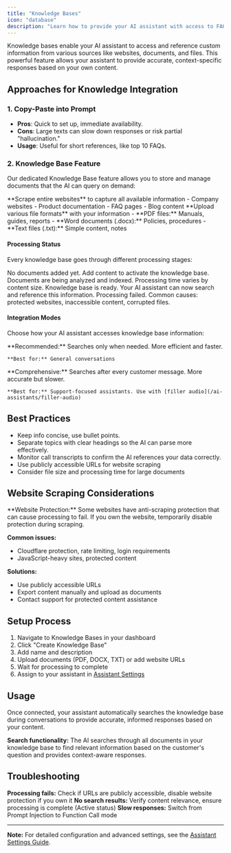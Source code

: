 ```yaml
---
title: "Knowledge Bases"
icon: "database"
description: "Learn how to provide your AI assistant with access to FAQs, documents, and other knowledge sources"
---
```


Knowledge bases enable your AI assistant to access and reference custom information from various sources like websites, documents, and files. This powerful feature allows your assistant to provide accurate, context-specific responses based on your own content.

## Approaches for Knowledge Integration

### 1. Copy-Paste into Prompt

- **Pros**: Quick to set up, immediate availability.
- **Cons**: Large texts can slow down responses or risk partial "hallucination."
- **Usage**: Useful for short references, like top 10 FAQs.

### 2. Knowledge Base Feature

Our dedicated Knowledge Base feature allows you to store and manage documents that the AI can query on demand:

<CardGroup cols={2}>
  <Card title="Website Content" icon="globe">
    **Scrape entire websites** to capture all available information
    - Company websites
    - Product documentation
    - FAQ pages
    - Blog content
  </Card>
  
  <Card title="Document Files" icon="file">
    **Upload various file formats** with your information
    - **PDF files:** Manuals, guides, reports
    - **Word documents (.docx):** Policies, procedures
    - **Text files (.txt):** Simple content, notes
  </Card>
</CardGroup>

#### Processing Status

Every knowledge base goes through different processing stages:

<AccordionGroup>
  <Accordion title="Empty" icon="folder-open">
    No documents added yet. Add content to activate the knowledge base.
  </Accordion>
  
  <Accordion title="Processing" icon="clock">
    Documents are being analyzed and indexed. Processing time varies by content size.
  </Accordion>
  
  <Accordion title="Active" icon="check">
    Knowledge base is ready. Your AI assistant can now search and reference this information.
  </Accordion>
  
  <Accordion title="Failed" icon="x">
    Processing failed. Common causes: protected websites, inaccessible content, corrupted files.
  </Accordion>
</AccordionGroup>

#### Integration Modes

Choose how your AI assistant accesses knowledge base information:

<CardGroup cols={2}>
  <Card title="Function Call" icon="function">
    **Recommended:** Searches only when needed. More efficient and faster.
    
    **Best for:** General conversations
  </Card>
  
  <Card title="Prompt Injection" icon="syringe">
    **Comprehensive:** Searches after every customer message. More accurate but slower.
    
    **Best for:** Support-focused assistants. Use with [filler audio](/ai-assistants/filler-audio)
  </Card>
</CardGroup>

## Best Practices

- Keep info concise, use bullet points.
- Separate topics with clear headings so the AI can parse more effectively.
- Monitor call transcripts to confirm the AI references your data correctly.
- Use publicly accessible URLs for website scraping
- Consider file size and processing time for large documents

## Website Scraping Considerations

<Warning>
**Website Protection:** Some websites have anti-scraping protection that can cause processing to fail. If you own the website, temporarily disable protection during scraping.
</Warning>

**Common issues:**
- Cloudflare protection, rate limiting, login requirements
- JavaScript-heavy sites, protected content

**Solutions:**
- Use publicly accessible URLs
- Export content manually and upload as documents
- Contact support for protected content assistance

## Setup Process

1. Navigate to Knowledge Bases in your dashboard
2. Click "Create Knowledge Base"
3. Add name and description
4. Upload documents (PDF, DOCX, TXT) or add website URLs
5. Wait for processing to complete
6. Assign to your assistant in [Assistant Settings](/ai-assistants/settings/prompt-and-tools#knowledge-base)

## Usage

Once connected, your assistant automatically searches the knowledge base during conversations to provide accurate, informed responses based on your content.

**Search functionality:** The AI searches through all documents in your knowledge base to find relevant information based on the customer's question and provides context-aware responses.

## Troubleshooting

**Processing fails:** Check if URLs are publicly accessible, disable website protection if you own it
**No search results:** Verify content relevance, ensure processing is complete (Active status)
**Slow responses:** Switch from Prompt Injection to Function Call mode

---

**Note:** For detailed configuration and advanced settings, see the [Assistant Settings Guide](/ai-assistants/settings/prompt-and-tools#knowledge-base).
